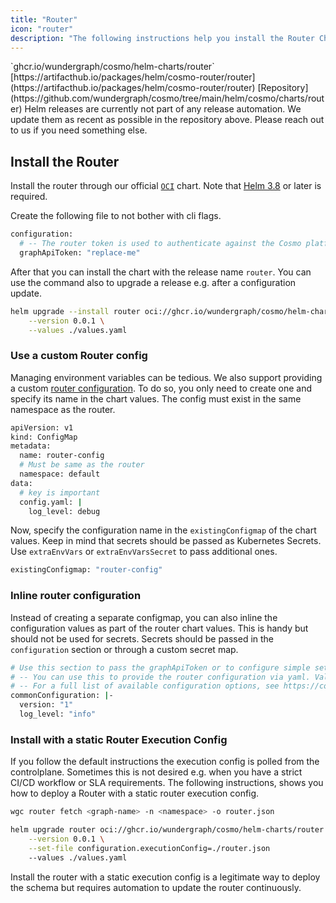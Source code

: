 ```yaml
---
title: "Router"
icon: "router"
description: "The following instructions help you install the Router Chart on Kubernetes."
---
```


<Card title="Chart Repository" icon="share-nodes" horizontal href="https://ghcr.io/wundergraph/cosmo/helm-charts/router">
 `ghcr.io/wundergraph/cosmo/helm-charts/router`
</Card>

<Card title="ArtifactHub" icon="link" horizontal href="https://artifacthub.io/packages/helm/cosmo-router/router">
[https://artifacthub.io/packages/helm/cosmo-router/router](https://artifacthub.io/packages/helm/cosmo-router/router)
</Card>

<Card title="Source" icon="github" horizontal href="https://github.com/wundergraph/cosmo/tree/main/helm/cosmo/charts/router">
[Repository](https://github.com/wundergraph/cosmo/tree/main/helm/cosmo/charts/router)
</Card>

<Info>
  Helm releases are currently not part of any release automation. We update them as recent as possible in the repository above. Please reach out to us if you need something else.
</Info>

## Install the Router

Install the router through our official [`OCI`](https://helm.sh/docs/topics/registries/) chart. Note that [Helm 3.8](https://helm.sh/docs/topics/registries/) or later is required.

Create the following file to not bother with cli flags.

```bash values.yaml
configuration:
  # -- The router token is used to authenticate against the Cosmo platform (required)
  graphApiToken: "replace-me"
```

After that you can install the chart with the release name `router`. You can use the command also to upgrade a release e.g. after a configuration update.

```bash
helm upgrade --install router oci://ghcr.io/wundergraph/cosmo/helm-charts/router \
    --version 0.0.1 \
    --values ./values.yaml
```

### Use a custom Router config

Managing environment variables can be tedious. We also support providing a custom [router configuration](/router/configuration#config-file). To do so, you only need to create one and specify its name in the chart values. The config must exist in the same namespace as the router.

```bash router-config.yaml
apiVersion: v1
kind: ConfigMap
metadata:
  name: router-config
  # Must be same as the router
  namespace: default
data:
  # key is important
  config.yaml: |
    log_level: debug
```

Now, specify the configuration name in the `existingConfigmap` of the chart values. Keep in mind that secrets should be passed as Kubernetes Secrets. Use `extraEnvVars` or `extraEnvVarsSecret` to pass additional ones.

```bash values.yaml
existingConfigmap: "router-config"
```

### Inline router configuration

Instead of creating a separate configmap, you can also inline the configuration values as part of the router chart values. This is handy but should not be used for secrets. Secrets should be passed in the `configuration` section or through a custom secret map.

```bash values.yaml
# Use this section to pass the graphApiToken or to configure simple settings.
# -- You can use this to provide the router configuration via yaml. Values here have precedence over the configurations section.
# -- For a full list of available configuration options, see https://cosmo-docs.wundergraph.com/router/configuration
commonConfiguration: |-
  version: "1"
  log_level: "info"
```

### Install with a static Router Execution Config

If you follow the default instructions the execution config is polled from the controlplane. Sometimes this is not desired e.g. when you have a strict CI/CD workflow or SLA requirements. The following instructions, shows you how to deploy a Router with a static router execution config.

<Steps>
  <Step title="Download the latest valid execution config">

```bash
wgc router fetch <graph-name> -n <namespace> -o router.json
```
</Step>

<Step title="Set the file content on the helm value">

```bash
helm upgrade router oci://ghcr.io/wundergraph/cosmo/helm-charts/router \
    --version 0.0.1 \
    --set-file configuration.executionConfig=./router.json
    --values ./values.yaml
```

<Info>
  Install the router with a static execution config is a legitimate way to deploy the schema but requires automation to update the router continuously.

</Info>
</Step>
</Steps>
